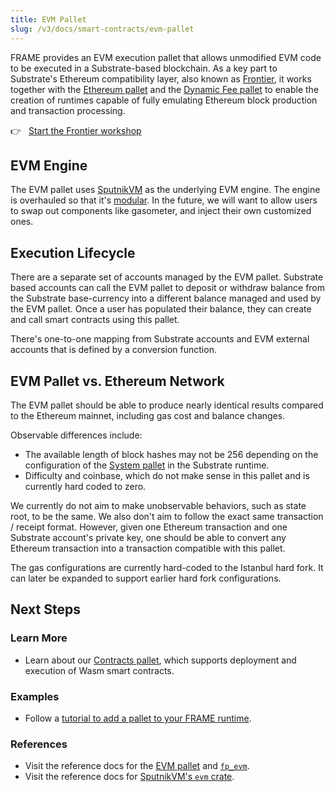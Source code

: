 ```yaml
---
title: EVM Pallet
slug: /v3/docs/smart-contracts/evm-pallet
---
```


FRAME provides an EVM execution pallet that allows unmodified EVM code to be executed in a
Substrate-based blockchain. As a key part to Substrate's Ethereum compatibility layer, also known as [Frontier](https://github.com/paritytech/frontier), it works
together with the [Ethereum pallet](https://docs.rs/pallet-ethereum/2.0.0/pallet_ethereum/) and the 
[Dynamic Fee pallet](https://docs.rs/pallet-dynamic-fee/2.0.0/pallet_dynamic_fee/) to enable the creation of runtimes 
capable of fully emulating Ethereum block production and transaction processing. 

👉 &nbsp; [Start the Frontier workshop](/tutorials/frontier-workshop)

## EVM Engine

The EVM pallet uses [SputnikVM](https://github.com/rust-blockchain/evm) as the underlying EVM engine.
The engine is overhauled so that it's [modular](https://github.com/corepaper/evm). In the future, we
will want to allow users to swap out components like gasometer, and inject their own customized
ones.

## Execution Lifecycle

There are a separate set of accounts managed by the EVM pallet. Substrate based accounts can call
the EVM pallet to deposit or withdraw balance from the Substrate base-currency into a different
balance managed and used by the EVM pallet. Once a user has populated their balance, they can create
and call smart contracts using this pallet.

There's one-to-one mapping from Substrate accounts and EVM external accounts that is defined by a
conversion function.

## EVM Pallet vs. Ethereum Network

The EVM pallet should be able to produce nearly identical results compared to the Ethereum mainnet,
including gas cost and balance changes.

Observable differences include:

- The available length of block hashes may not be 256 depending on the configuration of the 
[System pallet](https://substrate.dev/rustdocs/latest/frame_system/index.html#system-pallet) in the Substrate runtime.
- Difficulty and coinbase, which do not make sense in this pallet and is currently hard coded to
  zero.

We currently do not aim to make unobservable behaviors, such as state root, to be the same. We also
don't aim to follow the exact same transaction / receipt format. However, given one Ethereum
transaction and one Substrate account's private key, one should be able to convert any Ethereum
transaction into a transaction compatible with this pallet.

The gas configurations are currently hard-coded to the Istanbul hard fork. It can later be expanded
to support earlier hard fork configurations.

## Next Steps

### Learn More

- Learn about our [Contracts pallet](https://docs.rs/pallet-contracts/), which supports deployment
  and execution of Wasm smart contracts.

### Examples

- Follow a [tutorial to add a pallet to your FRAME runtime](/tutorials/add-a-pallet/).

### References

- Visit the reference docs for the [EVM pallet](https://docs.rs/pallet_evm/) and [`fp_evm`](https://docs.rs/fp-evm/2.0.0/fp_evm/).
- Visit the reference docs for [SputnikVM's `evm` crate](https://docs.rs/evm/).
